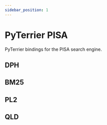 ```yaml
---
sidebar_position: 1
---
```



# PyTerrier PISA

PyTerrier bindings for the PISA search engine.

## DPH

<InteractiveFeature 
    apiUrl="https://pyterrier-api-3pxrlcilfa-nw.a.run.app/plugins/pisa/dph"
     />

## BM25

<InteractiveFeature 
    apiUrl="https://pyterrier-api-3pxrlcilfa-nw.a.run.app/plugins/pisa/bm25"
     />

## PL2

<InteractiveFeature 
    apiUrl="https://pyterrier-api-3pxrlcilfa-nw.a.run.app/plugins/pisa/pl2"
     />

## QLD

<InteractiveFeature 
    apiUrl="https://pyterrier-api-3pxrlcilfa-nw.a.run.app/plugins/pisa/qld"
     />
